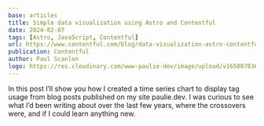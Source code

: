 ```yaml
---
base: articles
title: Simple data visualization using Astro and Contentful
date: 2024-02-07
tags: [Astro, JavaScript, Contentful]
url: https://www.contentful.com/blog/data-visualization-astro-contentful/
publication: Contentful
author: Paul Scanlon
logo: https://res.cloudinary.com/www-paulie-dev/image/upload/v1658078362/paulie.dev/Logos/contentful-logo_gzxkei.png
---
```


In this post I’ll show you how I created a time series chart to display tag usage from blog posts published on my site paulie.dev. I was curious to see what I’d been writing about over the last few years, where the crossovers were, and if I could learn anything new.
